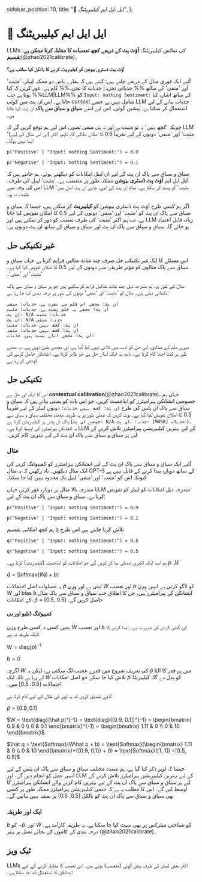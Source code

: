   sidebar_position: 10,
  title: "🔴 ایل ایل ایم کیلیبریٹنگ",
};

# 🔴 ایل ایل ایم کیلیبریٹنگ

LLMs کی نمائش کیلیبریٹنگ **آؤٹ پٹ کے ذریعے کچھ تعصبات کا مقابلہ کرنا ممکن ہے۔
تقسیم**(@zhao2021calibrate)۔

**آؤٹ پٹ ڈسٹری بیوشن کو کیلیبریٹ کرنے کا بالکل کیا مطلب ہے؟**

آئیے ایک فوری مثال کے ذریعے چلتے ہیں: کہتے ہیں کہ ہمارے پاس دو ممکنہ لیبلز، 'مثبت' اور 'منفی' کے ساتھ %% جذباتی تجزیہ| جذبات کا تجزیہ%% کام ہے۔
غور کریں کہ کیا ہوتا ہے جب %%LLM|LLM%% کو `Input: nothing Sentiment:` کے ساتھ اشارہ کیا جاتا ہے۔
اس ان پٹ میں کوئی _context_ شامل نہیں ہے جسے LLM جذبات بنانے کے لیے استعمال کر سکتا ہے۔
پیشین گوئی، اس لیے اسے **سیاق و سباق سے پاک** ان پٹ کہا جاتا ہے۔

چونکہ 'کچھ نہیں' نہ تو مثبت ہے اور نہ ہی منفی تصور، اس لیے ہم توقع کریں گے کہ LLM 'مثبت' اور 'منفی' دونوں کے لیے تقریباً 0.5 کا امکان نکالے گا۔ تاہم، اکثر (اور اس مثال کے لیے) ایسا نہیں ہوگا۔

```
p("Positive" | "Input: nothing Sentiment:") = 0.9

p("Negative" | "Input: nothing Sentiment:") = 0.1
```

سیاق و سباق سے پاک ان پٹ کے لیے ان لیبل امکانات کو دیکھتے ہوئے، ہم جانتے ہیں کہ ایل ایل ایم
**آؤٹ پٹ ڈسٹری بیوشن** ممکنہ طور پر متعصب ہے۔
'مثبت' لیبل کی طرف۔ اس کی وجہ سے LLM 'مثبت' کو پسند کر سکتا ہے۔
تمام ان پٹ کے لیے، چاہے ان پٹ اصل میں مثبت نہ ہو۔

اگر ہم کسی طرح آؤٹ پٹ ڈسٹری بیوشن کو **کیلیبریٹ** کر سکتے ہیں، جیسا کہ سیاق و سباق سے پاک
ان پٹ کو 'مثبت' اور 'منفی' دونوں کے لیے 0.5 کا امکان تفویض کیا جاتا ہے،
تب ہم اکثر 'مثبت' کی طرف تعصب کو دور کر سکتے ہیں اور LLM زیادہ قابل اعتماد ہو جائے گا۔
سیاق و سباق سے پاک ان پٹ اور سیاق و سباق کے ساتھ ان پٹ دونوں پر۔

## غیر تکنیکی حل

اس مسئلے کا ایک غیر تکنیکی حل صرف چند شاٹ مثالیں فراہم کرنا ہے جہاں
سیاق و سباق سے پاک مثالوں کو مؤثر طریقے سے دونوں کے لیے 0.5 کا امکان تفویض کیا گیا ہے۔
'مثبت' اور 'منفی'۔

مثال کے طور پر، ہم مندرجہ ذیل چند شاٹ مثالیں فراہم کر سکتے ہیں جو ہر سیاق و سباق سے پاک دکھائی دیتی ہیں۔
مثال کو 'مثبت' اور 'منفی' دونوں کے طور پر درجہ بندی کیا جا رہا ہے:

```
ان پٹ: مجھے اس فلم سے نفرت ہے۔ جذبات: منفی
ان پٹ: مجھے یہ فلم پسند ہے۔ جذبات: مثبت
ان پٹ: N/A جذبات: مثبت
ان پٹ: N/A جذبہ: منفی
ان پٹ: کچھ نہیں جذبات: مثبت
ان پٹ: کچھ نہیں جذبات: منفی
ان پٹ: مجھے انڈے پسند ہیں۔ جذبات:
```

میرے علم کے مطابق، اس حل کو ادب میں تلاش نہیں کیا گیا ہے، اور مجھے یقین نہیں ہے۔
یہ عملی طور پر کتنا اچھا کام کرتا ہے۔ تاہم، یہ ایک آسان حل ہے جو ظاہر کرتا ہے۔
انشانکن حاصل کرنے کی کوشش کر رہا ہے.

## تکنیکی حل

اس کا ایک اور حل ہے **contextual calibration**(@zhao2021calibrate)، جہاں ہم
خصوصی انشانکن پیرامیٹرز کو ایڈجسٹ کریں، جو اس بات کو یقینی بناتے ہیں کہ سیاق و سباق سے پاک ان پٹس کی طرح
`ان پٹ: کچھ نہیں جذبات:` دونوں لیبلز کے لیے تقریباً 0.5 کا امکان تفویض کیا گیا ہے۔
نوٹ کریں کہ عملی طور پر یہ طریقہ متعدد مختلف سیاق و سباق سے پاک ان پٹس پر کیلیبریشن کرتا ہے (جیسے `ان پٹ: N/A جذبہ: `،`ان پٹ: [MASK] جذبات:`)۔ یہ انشانکن پیرامیٹرز کی اوسط کرتا ہے۔
LLM کے لیے بہترین کیلیبریشن پیرامیٹرز تلاش کرنے کے لیے ہر سیاق و سباق سے پاک ان پٹ کے لیے بہترین کام کریں۔

### مثال

آئیے ایک سیاق و سباق سے پاک ان پٹ کے لیے انشانکن پیرامیٹرز کو کمپیوٹنگ کرنے کی ایک مثال دیکھیں۔ یاد رکھیں کہ
یہ مثال GPT-3 کے ساتھ دوبارہ پیدا کرنے کے قابل نہیں ہے کیونکہ اس کو 'مثبت' اور 'منفی' لیبل تک محدود نہیں کیا جا سکتا۔

مندرجہ بالا مثال پر دوبارہ غور کریں جہاں LLM مندرجہ ذیل امکانات کو لیبلز کو تفویض کرتا ہے۔
سیاق و سباق سے پاک ان پٹ کے لیے:

```
p("Positive" | "Input: nothing Sentiment:") = 0.9

p("Negative" | "Input: nothing Sentiment:") = 0.1
```

ہم کچھ امکانی تقسیم q تلاش کرنا چاہتے ہیں اس طرح

```
q("Positive" | "Input: nothing Sentiment:") = 0.5

q("Negative" | "Input: nothing Sentiment:") = 0.5
```

ہم ایسا ایک لکیری تبدیلی بنا کر کریں گے جو امکانات کو ایڈجسٹ (کیلیبریٹ) کرتا ہے۔
$p$ کا۔

$\hat q = \text{Softmax}(W\hat p + b)$

یہ مساوات اصل احتمالات $\hat p$ لیتی ہے اور وزن $W$ اور تعصب $b$ کو لاگو کرتی ہے
انہیں وزن $W$ اور bias $b$ انشانکن کے پیرامیٹرز ہیں، جن کا اطلاق جب
سیاق و سباق سے پاک مثال کے امکانات، $\hat p$ = [0.5, 0.5] حاصل کریں گے۔

#### کمپیوٹنگ ڈبلیو اور بی

ہمیں کسی نہ کسی طرح وزن $W$ اور تعصب $b$ کی گنتی کرنے کی ضرورت ہے۔ ایسا کرنے کا ایک طریقہ یہ ہے:

$W = \text{diag}(\hat p)^{-1}$

$b = 0$

اگرچہ $W$ کی تعریف شروع میں قدرے عجیب لگ سکتی ہے، لیکن یہ $\hat p$ میں ہر قدر کا الٹا لے رہا ہے تاکہ ایک $W$ تلاش کیا جا سکے جو اصل امکانات $\hat p$ کو بدل دے گا۔ کیلیبریٹڈ احتمالات [0.5، 0.5] میں۔

آئیے تصدیق کریں کہ یہ اوپر کی مثال کے لیے کام کرتا ہے:

$\hat p = [0.9, 0.1]$

$W = \text{diag}(\hat p)^{-1} = \text{diag}([0.9, 0.1])^{-1} 
= \begin{bmatrix}
   0.9 & 0 \\
   0 & 0.1
\end{bmatrix}^{-1}
= \begin{bmatrix}
   1.11 & 0 \\
   0 & 10
\end{bmatrix}$

$\hat q = \text{Softmax}(W\hat p + b) = \text{Softmax}(\begin{bmatrix}
   1.11 & 0 \\
   0 & 10
\end{bmatrix}*{[0.9, 0.1]} + 0)
= \text{Softmax}([1, 1])
=[0.5, 0.5]$

جیسا کہ اوپر ذکر کیا گیا ہے، ہم متعدد مختلف سیاق و سباق سے پاک ان پٹس کے لیے اسی عمل کو انجام دیں گے، اور LLM کے لیے بہترین کیلیبریشن پیرامیٹرز تلاش کرنے کے لیے ہر سیاق و سباق سے پاک ان پٹ کے لیے بہترین کام کرنے والے انشانکن پیرامیٹرز کا اوسط لیں گے۔ اس کا مطلب یہ ہے کہ حتمی کیلیبریشن پیرامیٹرز ممکنہ طور پر کسی بھی سیاق و سباق سے پاک ان پٹ کو بالکل [0.5, 0.5] پر نقشہ نہیں بنائیں گے۔

### ایک اور طریقہ

$b$ کو $-\hat p$، اور $W$ کو شناختی میٹرکس پر بھی سیٹ کیا جا سکتا ہے۔ یہ طریقہ کارآمد ہے۔
درجہ بندی کے کاموں کے بجائے نسل پر بہتر (@zhao2021calibrate)۔

## ٹیک ویز

LLMs اکثر بعض لیبلز کی طرف پیش گوئی (متعصب) ہوتے ہیں۔ اس تعصب کا مقابلہ کرنے کے لیے انشانکن کا استعمال کیا جا سکتا ہے۔
